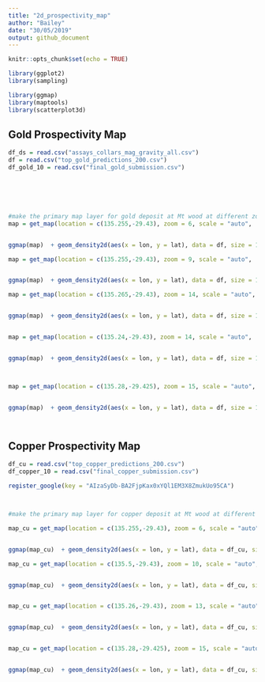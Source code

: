 ```yaml
---
title: "2d_prospectivity_map"
author: "Bailey"
date: "30/05/2019"
output: github_document
---
```


```r
knitr::opts_chunk$set(echo = TRUE)

library(ggplot2)
library(sampling)

library(ggmap)
library(maptools)
library(scatterplot3d)

```

## Gold Prospectivity Map


```r
df_ds = read.csv("assays_collars_mag_gravity_all.csv")
df = read.csv("top_gold_predictions_200.csv")
df_gold_10 = read.csv("final_gold_submission.csv")






#make the primary map layer for gold deposit at Mt wood at different zooming level
map = get_map(location = c(135.255,-29.43), zoom = 6, scale = "auto",  maptype = "satellite")


ggmap(map)  + geom_density2d(aes(x = lon, y = lat), data = df, size = 1, geom="polygon")+stat_density2d(data = df,aes(x = lon, y = lat, fill = ..level.., alpha = ..level..), size = 0.01, bins = 16, geom = "polygon") + scale_fill_gradient(low = "green", high = "red") + scale_alpha(range = c(0, 0.3), guide = FALSE) +geom_point(aes(x = lon, y = lat), data = df_gold_10, size = 1, geom="polygon", shape=23, fill="yellow", color="black") + geom_point(aes(x = lon, y = lat), data = df_ds, size = 1)

map = get_map(location = c(135.255,-29.43), zoom = 9, scale = "auto",  maptype = "satellite")


ggmap(map)  + geom_density2d(aes(x = lon, y = lat), data = df, size = 1, geom="polygon")+stat_density2d(data = df,aes(x = lon, y = lat, fill = ..level.., alpha = ..level..), size = 0.01, bins = 16, geom = "polygon") + scale_fill_gradient(low = "green", high = "red") + scale_alpha(range = c(0, 0.3), guide = FALSE) +geom_point(aes(x = lon, y = lat), data = df_gold_10, size = 1, geom="polygon", shape=23, fill="yellow", color="black") + geom_point(aes(x = lon, y = lat), data = df_ds, size = 1)

map = get_map(location = c(135.265,-29.43), zoom = 14, scale = "auto",  maptype = "satellite")


ggmap(map)  + geom_density2d(aes(x = lon, y = lat), data = df, size = 1, geom="polygon")+stat_density2d(data = df,aes(x = lon, y = lat, fill = ..level.., alpha = ..level..), size = 0.01, bins = 16, geom = "polygon") + scale_fill_gradient(low = "green", high = "red") + scale_alpha(range = c(0, 0.3), guide = FALSE) +geom_point(aes(x = lon, y = lat), data = df_gold_10, size = 1, geom="polygon", shape=23, fill="yellow", color="black") + geom_point(aes(x = lon, y = lat), data = df_ds, size = 1)


map = get_map(location = c(135.24,-29.43), zoom = 14, scale = "auto",  maptype = "satellite")


ggmap(map)  + geom_density2d(aes(x = lon, y = lat), data = df, size = 1, geom="polygon")+stat_density2d(data = df,aes(x = lon, y = lat, fill = ..level.., alpha = ..level..), size = 0.01, bins = 16, geom = "polygon") + scale_fill_gradient(low = "green", high = "red") + scale_alpha(range = c(0, 0.3), guide = FALSE)



map = get_map(location = c(135.28,-29.425), zoom = 15, scale = "auto",  maptype = "satellite")


ggmap(map)  + geom_density2d(aes(x = lon, y = lat), data = df, size = 1, geom="polygon")+stat_density2d(data = df,aes(x = lon, y = lat, fill = ..level.., alpha = ..level..), size = 0.01, bins = 16, geom = "polygon") + scale_fill_gradient(low = "green", high = "red") + scale_alpha(range = c(0, 0.3), guide = FALSE)+geom_point(aes(x = lon, y = lat), data = df_gold_10, size = 2, geom="polygon", shape=23, fill="yellow", color="black")




```

## Copper Prospectivity Map


```r
df_cu = read.csv("top_copper_predictions_200.csv")
df_copper_10 = read.csv("final_copper_submission.csv")

register_google(key = "AIzaSyDb-BA2FjpKax0xYQl1EM3X8ZmukUo95CA")



#make the primary map layer for copper deposit at Mt wood at different zooming level

map_cu = get_map(location = c(135.255,-29.43), zoom = 6, scale = "auto",  maptype = "satellite")


ggmap(map_cu)  + geom_density2d(aes(x = lon, y = lat), data = df_cu, size = 1, geom="polygon")+stat_density2d(data = df_cu,aes(x = lon, y = lat, fill = ..level.., alpha = ..level..), size = 0.01, bins = 16, geom = "polygon") + scale_fill_gradient(low = "green", high = "red") + scale_alpha(range = c(0, 0.3), guide = FALSE) + geom_point(aes(x = lon, y = lat), data = df_copper_10, size = 1) + geom_point(aes(x = lon, y = lat), data = df_ds, size = 1)

map_cu = get_map(location = c(135.5,-29.43), zoom = 10, scale = "auto",  maptype = "satellite")


ggmap(map_cu)  + geom_density2d(aes(x = lon, y = lat), data = df_cu, size = 1, geom="polygon")+stat_density2d(data = df_cu,aes(x = lon, y = lat, fill = ..level.., alpha = ..level..), size = 0.01, bins = 16, geom = "polygon") + scale_fill_gradient(low = "green", high = "red") + scale_alpha(range = c(0, 0.3), guide = FALSE) + geom_point(aes(x = lon, y = lat), data = df_copper_10, size = 1, geom="polygon", shape=23, fill="orange", color="black") + geom_point(aes(x = lon, y = lat), data = df_ds, size = 1)


map_cu = get_map(location = c(135.26,-29.43), zoom = 13, scale = "auto",  maptype = "satellite")


ggmap(map_cu)  + geom_density2d(aes(x = lon, y = lat), data = df_cu, size = 1, geom="polygon")+stat_density2d(data = df_cu,aes(x = lon, y = lat, fill = ..level.., alpha = ..level..), size = 0.01, bins = 16, geom = "polygon") + scale_fill_gradient(low = "green", high = "red") + scale_alpha(range = c(0, 0.3), guide = FALSE) + geom_point(aes(x = lon, y = lat), data = df_copper_10, size = 2, geom="polygon", shape=23, fill="orange", color="black")


map_cu = get_map(location = c(135.28,-29.425), zoom = 15, scale = "auto",  maptype = "satellite")


ggmap(map_cu)  + geom_density2d(aes(x = lon, y = lat), data = df_cu, size = 1, geom="polygon")+stat_density2d(data = df_cu,aes(x = lon, y = lat, fill = ..level.., alpha = ..level..), size = 0.01, bins = 16, geom = "polygon") + scale_fill_gradient(low = "green", high = "red") + scale_alpha(range = c(0, 0.3), guide = FALSE)



```

